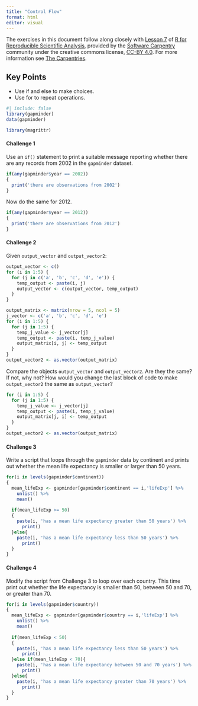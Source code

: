 ```yaml
---
title: "Control Flow"
format: html
editor: visual
---
```


The exercises in this document follow along closely with [Lesson 7](https://swcarpentry.github.io/r-novice-gapminder/07-control-flow.html) of [R for Reproducible Scientific Analysis](https://swcarpentry.github.io/r-novice-gapminder/), provided by the [Software Carpentry](https://software-carpentry.org/) community under the creative commons license, [CC-BY 4.0](https://creativecommons.org/licenses/by/4.0/). For more information see [The Carpentries](https://carpentries.org/).

::: callout-tip
## Key Points

-   Use if and else to make choices.
-   Use for to repeat operations.
:::

```r
#| include: false
library(gapminder)
data(gapminder)

library(magrittr)
```

#### Challenge 1

Use an `if()` statement to print a suitable message reporting whether there are any records from 2002 in the `gapminder` dataset.

<!-- Challenge 1a answer begin -->

```r
if(any(gapminder$year == 2002))
{
  print('there are observations from 2002')
}
```

<!-- Challenge 1a answer end -->

Now do the same for 2012.

<!-- Challenge 1b answer begin -->

```r
if(any(gapminder$year == 2012))
{
  print('there are observations from 2012')
}
```

<!-- Challenge 1b answer end -->

#### Challenge 2

Given `output_vector` and `output_vector2`:

```r
output_vector <- c()
for (i in 1:5) {
  for (j in c('a', 'b', 'c', 'd', 'e')) {
    temp_output <- paste(i, j)
    output_vector <- c(output_vector, temp_output)
  }
}

output_matrix <- matrix(nrow = 5, ncol = 5)
j_vector <- c('a', 'b', 'c', 'd', 'e')
for (i in 1:5) {
  for (j in 1:5) {
    temp_j_value <- j_vector[j]
    temp_output <- paste(i, temp_j_value)
    output_matrix[i, j] <- temp_output
  }
}
output_vector2 <- as.vector(output_matrix)
```

Compare the objects `output_vector` and `output_vector2`. Are they the same? If not, why not? How would you change the last block of code to make `output_vector2` the same as `output_vector`?

<!-- Challenge 2 answer begin -->

```r
for (i in 1:5) {
  for (j in 1:5) {
    temp_j_value <- j_vector[j]
    temp_output <- paste(i, temp_j_value)
    output_matrix[j, i] <- temp_output
  }
}
output_vector2 <- as.vector(output_matrix)
```

<!-- Challenge 2 answer end -->

#### Challenge 3

Write a script that loops through the `gapminder` data by continent and prints out whether the mean life expectancy is smaller or larger than 50 years.

<!-- Challenge 3 answer begin -->

```r
for(i in levels(gapminder$continent))
{
  mean_lifeExp <- gapminder[gapminder$continent == i,'lifeExp'] %>%
    unlist() %>%
    mean()
  
  if(mean_lifeExp >= 50)
  {
    paste(i, 'has a mean life expectancy greater than 50 years') %>%
      print()
  }else{
    paste(i, 'has a mean life expectancy less than 50 years') %>%
      print()
  }
}
```

<!-- Challenge 3 answer end -->

#### Challenge 4

Modify the script from Challenge 3 to loop over each country. This time print out whether the life expectancy is smaller than 50, between 50 and 70, or greater than 70.

<!-- Challenge 4 answer begin -->

```r
for(i in levels(gapminder$country))
{
  mean_lifeExp <- gapminder[gapminder$country == i,'lifeExp'] %>%
    unlist() %>%
    mean()
  
  if(mean_lifeExp < 50)
  {
    paste(i, 'has a mean life expectancy less than 50 years') %>%
      print()
  }else if(mean_lifeExp < 70){
    paste(i, 'has a mean life expectancy between 50 and 70 years') %>%
      print()
  }else{
    paste(i, 'has a mean life expectancy greater than 70 years') %>%
      print()
  }
}
```

<!-- Challenge 4 answer end -->
